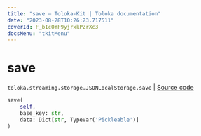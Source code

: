 ```yaml
---
title: "save — Toloka-Kit | Toloka documentation"
date: "2023-08-28T10:26:23.717511"
coverId: F_bIcOYF9yjrxkPZrXc3
docsMenu: "tkitMenu"
---
```


# save

`toloka.streaming.storage.JSONLocalStorage.save` | [Source code](https://github.com/Toloka/toloka-kit/blob/v1.2.1/src/streaming/storage.py#L98)

```python
save(
    self,
    base_key: str,
    data: Dict[str, TypeVar('Pickleable')]
)
```